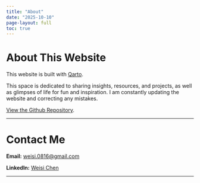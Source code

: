 ```yaml
---
title: "About"
date: "2025-10-10"
page-layout: full
toc: true
---
```



# About This Website

This website is built with [Qarto](https://quarto.org/).

This space is dedicated to sharing insights, resources, and projects, as well as glimpses of life for fun and inspiration. I am constantly updating the website and correcting any mistakes. 

[View the Github Repository](https://github.com/WeisiChen1995/Weisi_website).

---

# Contact Me

**Email:** [weisi.0816@gmail.com](mailto:weisi.0816@gmail.com)  

**LinkedIn:** [Weisi Chen](https://www.linkedin.com/in/weisi-chen-000334239/)  

---


